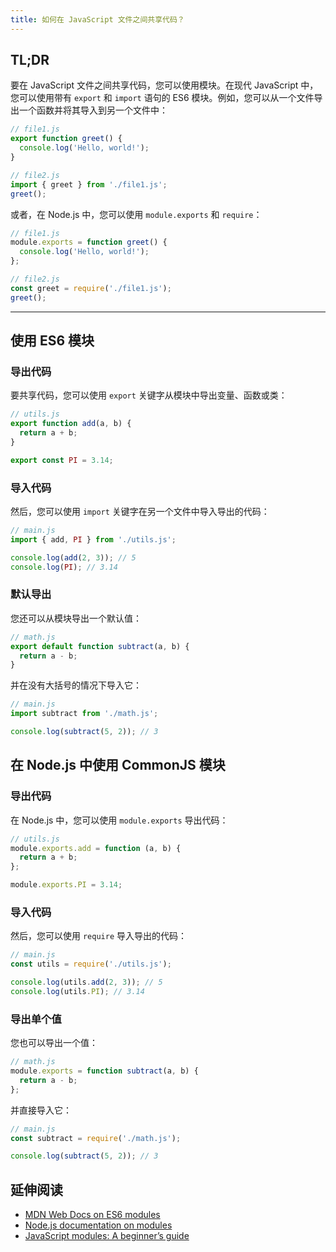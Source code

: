 ```yaml
---
title: 如何在 JavaScript 文件之间共享代码？
---
```


## TL;DR

要在 JavaScript 文件之间共享代码，您可以使用模块。在现代 JavaScript 中，您可以使用带有 `export` 和 `import` 语句的 ES6 模块。例如，您可以从一个文件导出一个函数并将其导入到另一个文件中：

```javascript
// file1.js
export function greet() {
  console.log('Hello, world!');
}

// file2.js
import { greet } from './file1.js';
greet();
```

或者，在 Node.js 中，您可以使用 `module.exports` 和 `require`：

```javascript
// file1.js
module.exports = function greet() {
  console.log('Hello, world!');
};

// file2.js
const greet = require('./file1.js');
greet();
```

***

## 使用 ES6 模块

### 导出代码

要共享代码，您可以使用 `export` 关键字从模块中导出变量、函数或类：

```javascript
// utils.js
export function add(a, b) {
  return a + b;
}

export const PI = 3.14;
```

### 导入代码

然后，您可以使用 `import` 关键字在另一个文件中导入导出的代码：

```javascript
// main.js
import { add, PI } from './utils.js';

console.log(add(2, 3)); // 5
console.log(PI); // 3.14
```

### 默认导出

您还可以从模块导出一个默认值：

```javascript
// math.js
export default function subtract(a, b) {
  return a - b;
}
```

并在没有大括号的情况下导入它：

```javascript
// main.js
import subtract from './math.js';

console.log(subtract(5, 2)); // 3
```

## 在 Node.js 中使用 CommonJS 模块

### 导出代码

在 Node.js 中，您可以使用 `module.exports` 导出代码：

```javascript
// utils.js
module.exports.add = function (a, b) {
  return a + b;
};

module.exports.PI = 3.14;
```

### 导入代码

然后，您可以使用 `require` 导入导出的代码：

```javascript
// main.js
const utils = require('./utils.js');

console.log(utils.add(2, 3)); // 5
console.log(utils.PI); // 3.14
```

### 导出单个值

您也可以导出一个值：

```javascript
// math.js
module.exports = function subtract(a, b) {
  return a - b;
};
```

并直接导入它：

```javascript
// main.js
const subtract = require('./math.js');

console.log(subtract(5, 2)); // 3
```

## 延伸阅读

* [MDN Web Docs on ES6 modules](https://developer.mozilla.org/en-US/docs/Web/JavaScript/Guide/Modules)
* [Node.js documentation on modules](https://nodejs.org/api/modules.html)
* [JavaScript modules: A beginner’s guide](https://www.freecodecamp.org/news/javascript-modules-a-beginner-s-guide-783f7d7a5fcc/)

